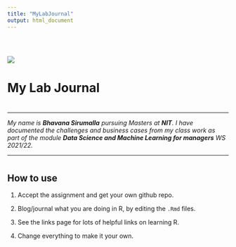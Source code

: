 ```yaml
---
title: "MyLabJournal"
output: html_document
---
```


<div style="padding-top: 30px;"></div>

![](images/logo.png)

# **My Lab Journal**
#  
***
*My name is __Bhavana Sirumalla__ pursuing Masters at __NIT__. I have documented the challenges and business
cases from my class work as part of the module __Data Science and Machine Learning for managers__ WS 2021/22.*

***
#  

## How to use

1. Accept the assignment and get your own github repo.

2. Blog/journal what you are doing in R, by editing the `.Rmd` files. 

3. See the links page for lots of helpful links on learning R.

4. Change everything to make it your own.